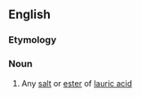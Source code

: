 ==English==

===Etymology===
{{etyl|la|en}}

===Noun===
{{en-noun|-|s}}

# {{lb|en|chemistry}} Any [[salt]] or [[ester]] of [[lauric acid]]